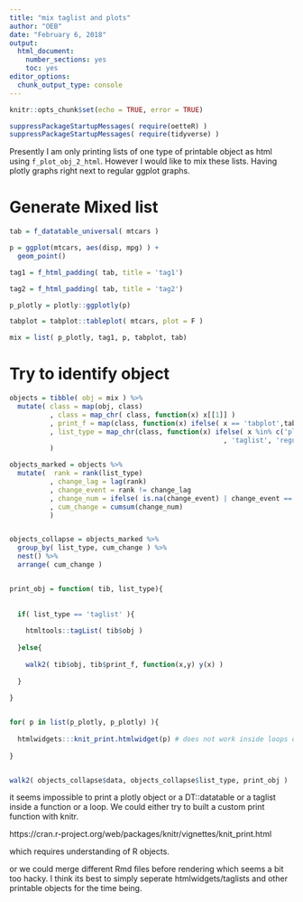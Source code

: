 ```yaml
---
title: "mix taglist and plots"
author: "OEB"
date: "February 6, 2018"
output: 
  html_document: 
    number_sections: yes
    toc: yes
editor_options: 
  chunk_output_type: console
---
```


```r
knitr::opts_chunk$set(echo = TRUE, error = TRUE)
```

```r

suppressPackageStartupMessages( require(oetteR) )
suppressPackageStartupMessages( require(tidyverse) )

```


Presently I am only printing lists of one type of printable object as html using `f_plot_obj_2_html`. However I would like to mix these lists. Having plotly graphs right next to regular ggplot graphs. 

# Generate Mixed list

```r

tab = f_datatable_universal( mtcars )

p = ggplot(mtcars, aes(disp, mpg) ) +
  geom_point()

tag1 = f_html_padding( tab, title = 'tag1')

tag2 = f_html_padding( tab, title = 'tag2') 

p_plotly = plotly::ggplotly(p)

tabplot = tabplot::tableplot( mtcars, plot = F )

mix = list( p_plotly, tag1, p, tabplot, tab) 


```


# Try to identify object

```r

objects = tibble( obj = mix ) %>%
  mutate( class = map(obj, class)
          , class = map_chr( class, function(x) x[[1]] )
          , print_f = map(class, function(x) ifelse( x == 'tabplot',tabplot:::plot.tabplot, print) )
          , list_type = map_chr(class, function(x) ifelse( x %in% c('plotly', 'shiny.tag.list', 'datatables')
                                                     , 'taglist', 'regular_list') )
          )

objects_marked = objects %>%
  mutate(  rank = rank(list_type)
          , change_lag = lag(rank)
          , change_event = rank != change_lag
          , change_num = ifelse( is.na(change_event) | change_event == FALSE, 0, 1 )
          , cum_change = cumsum(change_num) 
          )


objects_collapse = objects_marked %>%
  group_by( list_type, cum_change ) %>%
  nest() %>%
  arrange( cum_change )


print_obj = function( tib, list_type){
  
  
  if( list_type == 'taglist' ){
    
    htmltools::tagList( tib$obj )
    
  }else{
    
    walk2( tib$obj, tib$print_f, function(x,y) y(x) ) 
    
  }
  
}


for( p in list(p_plotly, p_plotly) ){
  
  htmlwidgets:::knit_print.htmlwidget(p) # does not work inside loops or functions
  
}


walk2( objects_collapse$data, objects_collapse$list_type, print_obj )


```

it seems impossible to print a plotly object or a DT::datatable or a taglist inside a function or a loop. We could either try to built a custom print function with knitr.

https://cran.r-project.org/web/packages/knitr/vignettes/knit_print.html

which requires understanding of R objects.

or we could merge different Rmd files before rendering which seems a bit too hacky. I think its best to simply seperate htmlwidgets/taglists and other printable objects for the time being.


